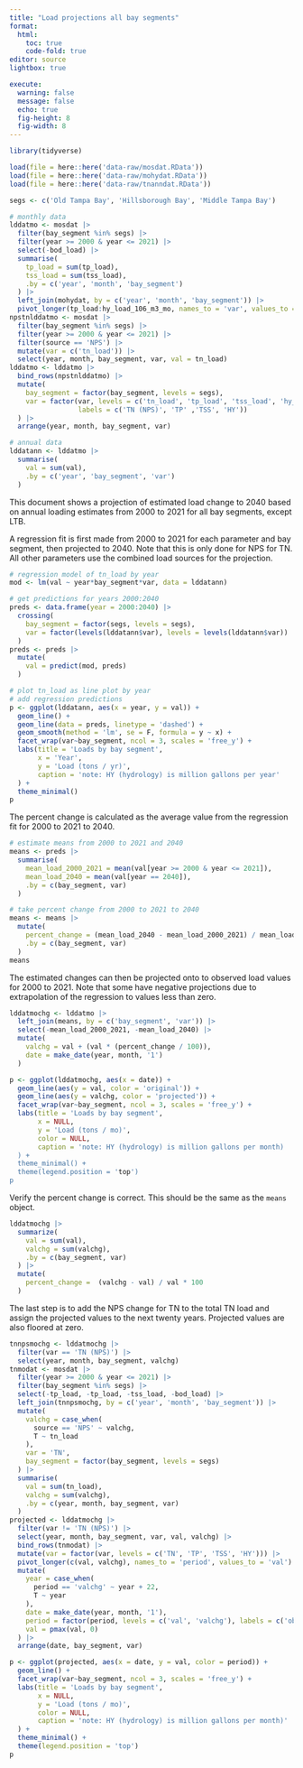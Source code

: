 ```yaml
---
title: "Load projections all bay segments"
format: 
  html:
    toc: true
    code-fold: true
editor: source
lightbox: true

execute: 
  warning: false
  message: false
  echo: true
  fig-height: 8
  fig-width: 8
---
```


```r
library(tidyverse)

load(file = here::here('data-raw/mosdat.RData'))
load(file = here::here('data-raw/mohydat.RData'))
load(file = here::here('data-raw/tnanndat.RData'))

segs <- c('Old Tampa Bay', 'Hillsborough Bay', 'Middle Tampa Bay')

# monthly data
lddatmo <- mosdat |> 
  filter(bay_segment %in% segs) |> 
  filter(year >= 2000 & year <= 2021) |> 
  select(-bod_load) |> 
  summarise(
    tp_load = sum(tp_load), 
    tss_load = sum(tss_load),
    .by = c('year', 'month', 'bay_segment')
  ) |> 
  left_join(mohydat, by = c('year', 'month', 'bay_segment')) |> 
  pivot_longer(tp_load:hy_load_106_m3_mo, names_to = 'var', values_to = 'val')
npstnlddatmo <- mosdat |> 
  filter(bay_segment %in% segs) |> 
  filter(year >= 2000 & year <= 2021) |> 
  filter(source == 'NPS') |>
  mutate(var = c('tn_load')) |> 
  select(year, month, bay_segment, var, val = tn_load)
lddatmo <- lddatmo |> 
  bind_rows(npstnlddatmo) |> 
  mutate(
    bay_segment = factor(bay_segment, levels = segs),
    var = factor(var, levels = c('tn_load', 'tp_load', 'tss_load', 'hy_load_106_m3_mo'), 
                 labels = c('TN (NPS)', 'TP' ,'TSS', 'HY'))
  ) |>   
  arrange(year, month, bay_segment, var)

# annual data
lddatann <- lddatmo |> 
  summarise(
    val = sum(val), 
    .by = c('year', 'bay_segment', 'var')
  ) 
```

This document shows a projection of estimated load change to 2040 based on annual loading estimates from 2000 to 2021 for all bay segments, except LTB. 

A regression fit is first made from 2000 to 2021 for each parameter and bay segment, then projected to 2040.  Note that this is only done for NPS for TN.  All other parameters use the combined load sources for the projection.

```r
# regression model of tn_load by year
mod <- lm(val ~ year*bay_segment*var, data = lddatann)

# get predictions for years 2000:2040
preds <- data.frame(year = 2000:2040) |> 
  crossing(
    bay_segment = factor(segs, levels = segs), 
    var = factor(levels(lddatann$var), levels = levels(lddatann$var))
  )
preds <- preds |> 
  mutate(
    val = predict(mod, preds)
  ) 

# plot tn_load as line plot by year
# add regression predictions
p <- ggplot(lddatann, aes(x = year, y = val)) +
  geom_line() +
  geom_line(data = preds, linetype = 'dashed') +
  geom_smooth(method = 'lm', se = F, formula = y ~ x) + 
  facet_wrap(var~bay_segment, ncol = 3, scales = 'free_y') + 
  labs(title = 'Loads by bay segment',
       x = 'Year',
       y = 'Load (tons / yr)',
       caption = 'note: HY (hydrology) is million gallons per year'
  ) +
  theme_minimal()
p
```

The percent change is calculated as the average value from the regression fit for 2000 to 2021 to 2040.

```r
# estimate means from 2000 to 2021 and 2040
means <- preds |> 
  summarise(
    mean_load_2000_2021 = mean(val[year >= 2000 & year <= 2021]),
    mean_load_2040 = mean(val[year == 2040]), 
    .by = c(bay_segment, var)
  )

# take percent change from 2000 to 2021 to 2040
means <- means |> 
  mutate(
    percent_change = (mean_load_2040 - mean_load_2000_2021) / mean_load_2000_2021 * 100, 
    .by = c(bay_segment, var)
  )
means
```

The estimated changes can then be projected onto to observed load values for 2000 to 2021.  Note that some have negative projections due to extrapolation of the regression to values less than zero.

```r
lddatmochg <- lddatmo |> 
  left_join(means, by = c('bay_segment', 'var')) |> 
  select(-mean_load_2000_2021, -mean_load_2040) |> 
  mutate(
    valchg = val + (val * (percent_change / 100)), 
    date = make_date(year, month, '1')
  )

p <- ggplot(lddatmochg, aes(x = date)) +
  geom_line(aes(y = val, color = 'original')) +
  geom_line(aes(y = valchg, color = 'projected')) +
  facet_wrap(var~bay_segment, ncol = 3, scales = 'free_y') + 
  labs(title = 'Loads by bay segment',
       x = NULL,
       y = 'Load (tons / mo)', 
       color = NULL,
       caption = 'note: HY (hydrology) is million gallons per month)
  ) +
  theme_minimal() + 
  theme(legend.position = 'top')
p
```

Verify the percent change is correct.  This should be the same as the `means` object.

```r
lddatmochg |> 
  summarize(
    val = sum(val),
    valchg = sum(valchg), 
    .by = c(bay_segment, var)
  ) |> 
  mutate(
    percent_change =  (valchg - val) / val * 100
  )
```

The last step is to add the NPS change for TN to the total TN load and assign the projected values to the next twenty years. Projected values are also floored at zero.

```r
tnnpsmochg <- lddatmochg |> 
  filter(var == 'TN (NPS)') |> 
  select(year, month, bay_segment, valchg)
tnmodat <- mosdat |> 
  filter(year >= 2000 & year <= 2021) |> 
  filter(bay_segment %in% segs) |> 
  select(-tp_load, -tp_load, -tss_load, -bod_load) |> 
  left_join(tnnpsmochg, by = c('year', 'month', 'bay_segment')) |> 
  mutate(
    valchg = case_when(
      source == 'NPS' ~ valchg, 
      T ~ tn_load
    ),
    var = 'TN',
    bay_segment = factor(bay_segment, levels = segs)
  ) |> 
  summarise(
    val = sum(tn_load),
    valchg = sum(valchg),
    .by = c(year, month, bay_segment, var)
  )
projected <- lddatmochg |> 
  filter(var != 'TN (NPS)') |> 
  select(year, month, bay_segment, var, val, valchg) |> 
  bind_rows(tnmodat) |> 
  mutate(var = factor(var, levels = c('TN', 'TP', 'TSS', 'HY'))) |> 
  pivot_longer(c(val, valchg), names_to = 'period', values_to = 'val') |> 
  mutate(
    year = case_when(
      period == 'valchg' ~ year + 22, 
      T ~ year
    ),
    date = make_date(year, month, '1'), 
    period = factor(period, levels = c('val', 'valchg'), labels = c('observed', 'projected')),
    val = pmax(val, 0)
  ) |> 
  arrange(date, bay_segment, var)

p <- ggplot(projected, aes(x = date, y = val, color = period)) +
  geom_line() +
  facet_wrap(var~bay_segment, ncol = 3, scales = 'free_y') + 
  labs(title = 'Loads by bay segment',
       x = NULL,
       y = 'Load (tons / mo)', 
       color = NULL,
       caption = 'note: HY (hydrology) is million gallons per month)'
  ) +
  theme_minimal() + 
  theme(legend.position = 'top')
p
```

